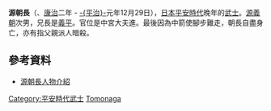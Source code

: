 {{japanese|japanese=源朝長|kana=みなもと の ともなが|romaji=Minamoto no Tomonaga}}

'''源朝長'''（{{bd|1143年||1160年|2月8日|catIdx=Minamoto no tomonaga}}、[[康治|康治]]二年 - [[平治_(二条天皇)|-{平治}-]]元年12月29日），[[日本|日本]][[平安時代|平安時代]]晚年的[[武士|武士]]。[[源義朝|源義朝]]次男，兄長是[[源義平|義平]]。官位是中宮大夫進。最後因為中箭使腳步難走，朝長自盡身亡，亦有指父親派人暗殺。

==參考資料==
*[https://web.archive.org/web/20081202153534/http://www.geocities.jp/kokonmusou1182/siryou/22tomonaga.html 源朝長人物介紹]

{{DEFAULTSORT:Minamoto no Tomonaga}}

[[Category:平安時代武士|Category:平安時代武士]]
[[Category:河內源氏|Tomonaga]]